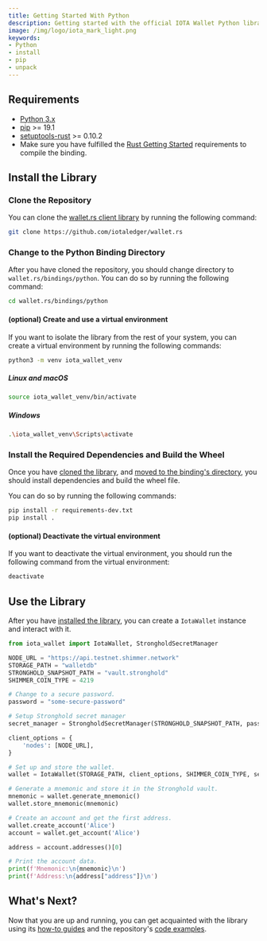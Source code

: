 ```yaml
---
title: Getting Started With Python
description: Getting started with the official IOTA Wallet Python library.
image: /img/logo/iota_mark_light.png
keywords:
- Python
- install
- pip
- unpack
---
```


<WarningPasswordStorage/>

## Requirements

* [Python 3.x](https://www.python.org)
* [pip](https://pypi.org/project/pip) >= 19.1
* [setuptools-rust](https://pypi.org/project/setuptools-rust/) >= 0.10.2
* Make sure you have fulfilled the [Rust Getting Started](rust.mdx) requirements to compile the binding.

## Install the Library

### Clone the Repository

You can clone the [wallet.rs client library](https://github.com/iotaledger/wallet.rs) by running the following command:

```bash
git clone https://github.com/iotaledger/wallet.rs
```

### Change to the Python Binding Directory

After you have cloned the repository, you should change directory to `wallet.rs/bindings/python`. You can do so
by
running the following command:

```bash
cd wallet.rs/bindings/python
```

#### (optional) Create and use a virtual environment

If you want to isolate the library from the rest of your system, you can create a virtual environment by running the
following commands:

```bash
python3 -m venv iota_wallet_venv
````
##### Linux and macOS

```bash
source iota_wallet_venv/bin/activate
```

##### Windows

```bash
.\iota_wallet_venv\Scripts\activate
```

### Install the Required Dependencies and Build the Wheel

Once you have [cloned the library](#clone-the-library),
and [moved to the binding's directory](#change-to-the-python-binding-directory), you should install dependencies and
build the wheel file.

You can do so by running the following commands:

```bash
pip install -r requirements-dev.txt
pip install .
```

#### (optional) Deactivate the virtual environment

If you want to deactivate the virtual environment, you should run the following command from the virtual environment:

```bash
deactivate
```

## Use the Library

After you have [installed the library](#install-the-library), you can create a `IotaWallet` instance and interact with
it.

```python
from iota_wallet import IotaWallet, StrongholdSecretManager

NODE_URL = "https://api.testnet.shimmer.network"
STORAGE_PATH = "walletdb"
STRONGHOLD_SNAPSHOT_PATH = "vault.stronghold"
SHIMMER_COIN_TYPE = 4219

# Change to a secure password.
password = "some-secure-password"

# Setup Stronghold secret manager
secret_manager = StrongholdSecretManager(STRONGHOLD_SNAPSHOT_PATH, password)

client_options = {
    'nodes': [NODE_URL],
}

# Set up and store the wallet.
wallet = IotaWallet(STORAGE_PATH, client_options, SHIMMER_COIN_TYPE, secret_manager)

# Generate a mnemonic and store it in the Stronghold vault.
mnemonic = wallet.generate_mnemonic()
wallet.store_mnemonic(mnemonic)

# Create an account and get the first address.
wallet.create_account('Alice')
account = wallet.get_account('Alice')

address = account.addresses()[0]

# Print the account data.
print(f'Mnemonic:\n{mnemonic}\n')
print(f'Address:\n{address["address"]}\n')
```

## What's Next?

Now that you are up and running, you can get acquainted with the library using
its [how-to guides](../how_tos/run_how_tos.mdx) and the
repository's [code examples](https://github.com/iotaledger/wallet.rs/tree/develop/bindings/python/examples).
